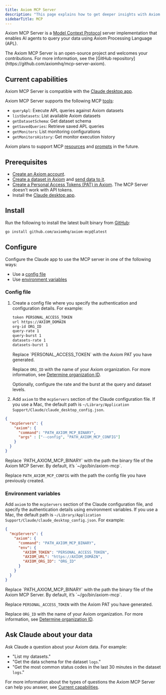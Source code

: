 ```yaml
---
title: Axiom MCP Server
description: "This page explains how to get deeper insights with Axiom MCP Server."
sidebarTitle: MCP
---
```



Axiom MCP Server is a [Model Context Protocol](https://modelcontextprotocol.io/) server implementation that enables AI agents to query your data using Axiom Processing Language (APL).

<Info>
The Axiom MCP Server is an open-source project and welcomes your contributions. For more information, see the [GitHub repository](https://github.com/axiomhq/mcp-server-axiom).
</Info>

## Current capabilities

Axiom MCP Server is compatible with the [Claude desktop app](https://claude.ai/download).

Axiom MCP Server supports the following MCP [tools](https://modelcontextprotocol.io/docs/concepts/tools):

- `queryApl`: Execute APL queries against Axiom datasets
- `listDatasets`: List available Axiom datasets
- `getDatasetSchema`: Get dataset schema
- `getSavedQueries`: Retrieve saved APL queries
- `getMonitors`: List monitoring configurations
- `getMonitorsHistory`: Get monitor execution history

Axiom plans to support MCP [resources](https://modelcontextprotocol.io/docs/concepts/resources) and [prompts](https://modelcontextprotocol.io/docs/concepts/prompts) in the future.

## Prerequisites

- [Create an Axiom account](https://app.axiom.co/register).
- [Create a dataset in Axiom](/reference/datasets#create-dataset) and [send data to it](/send-data/methods).
- [Create a Personal Access Tokens (PAT) in Axiom](/reference/tokens). The MCP Server doesn’t work with API tokens.
- Install the [Claude desktop app](https://claude.ai/download).

## Install

Run the following to install the latest built binary from [GitHub](https://github.com/axiomhq/axiom-mcp/releases):

```bash
go install github.com/axiomhq/axiom-mcp@latest
```

## Configure

Configure the Claude app to use the MCP server in one of the following ways:

- Use a [config file](#config-file)
- Use [environment variables](#environment-variables)

### Config file

1. Create a config file where you specify the authentication and configuration details. For example:

    ```bash config.txt
    token PERSONAL_ACCESS_TOKEN
    url https://AXIOM_DOMAIN
    org-id ORG_ID
    query-rate 1
    query-burst 1
    datasets-rate 1
    datasets-burst 1
    ```

    <Info>
    Replace `PERSONAL_ACCESS_TOKEN` with the Axiom PAT you have generated.

    <ReplaceDomain />

    Replace `ORG_ID` with the name of your Axiom organization. For more information, see [Determine organization ID](/reference/tokens#determine-organization-id).
    </Info>

    Optionally, configure the rate and the burst at the query and dataset levels.

1. Add `axiom` to the `mcpServers` section of the Claude configuration file. If you use a Mac, the default path is `~/Library/Application Support/Claude/claude_desktop_config.json`.

```json claude_desktop_config.json
{
  "mcpServers": {
    "axiom": {
      "command": "PATH_AXIOM_MCP_BINARY",
      "args" : ["--config", "PATH_AXIOM_MCP_CONFIG"]
    }
  }
}
```

<Info>
Replace `PATH_AXIOM_MCP_BINARY` with the path the binary file of the Axiom MCP Server. By default, it’s `~/go/bin/axiom-mcp`.

Replace `PATH_AXIOM_MCP_CONFIG` with the path the config file you have previously created.
</Info>

### Environment variables

Add `axiom` to the `mcpServers` section of the Claude configuration file, and specify the authentication details using environment variables. If you use a Mac, the default path is `~/Library/Application Support/Claude/claude_desktop_config.json`. For example:

```json claude_desktop_config.json
{
  "mcpServers": {
    "axiom": {
      "command": "PATH_AXIOM_MCP_BINARY",
      "env": {
        "AXIOM_TOKEN": "PERSONAL_ACCESS_TOKEN",
        "AXIOM_URL": "https://AXIOM_DOMAIN",
        "AXIOM_ORG_ID": "ORG_ID"
      }
    }
  }
}
```

<Info>
Replace `PATH_AXIOM_MCP_BINARY` with the path the binary file of the Axiom MCP Server. By default, it’s `~/go/bin/axiom-mcp`.

Replace `PERSONAL_ACCESS_TOKEN` with the Axiom PAT you have generated.

<ReplaceDomain />

Replace `ORG_ID` with the name of your Axiom organization. For more information, see [Determine organization ID](/reference/tokens#determine-organization-id).
</Info>

## Ask Claude about your data

Ask Claude a question about your Axiom data. For example:

- "List my datasets."
- "Get the data schema for the dataset `logs`."
- "Get the most common status codes in the last 30 minutes in the dataset `logs`."

For more information about the types of questions the Axiom MCP Server can help you answer, see [Current capabilities](#current-capabilities).
